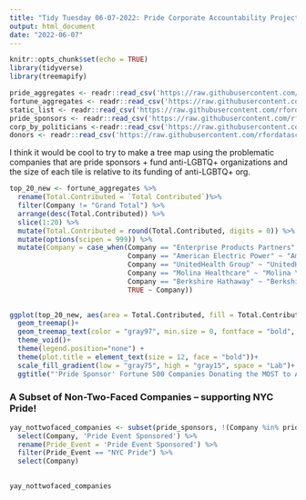 ```yaml
---
title: "Tidy Tuesday 06-07-2022: Pride Corporate Accountability Project"
output: html_document
date: "2022-06-07"
---
```


```r
knitr::opts_chunk$set(echo = TRUE)
library(tidyverse)
library(treemapify)
```

```r
pride_aggregates <- readr::read_csv('https://raw.githubusercontent.com/rfordatascience/tidytuesday/master/data/2022/2022-06-07/pride_aggregates.csv')
fortune_aggregates <- readr::read_csv('https://raw.githubusercontent.com/rfordatascience/tidytuesday/master/data/2022/2022-06-07/fortune_aggregates.csv')
static_list <- readr::read_csv('https://raw.githubusercontent.com/rfordatascience/tidytuesday/master/data/2022/2022-06-07/static_list.csv')
pride_sponsors <- readr::read_csv('https://raw.githubusercontent.com/rfordatascience/tidytuesday/master/data/2022/2022-06-07/pride_sponsors.csv')
corp_by_politicians <-readr::read_csv('https://raw.githubusercontent.com/rfordatascience/tidytuesday/master/data/2022/2022-06-07/corp_by_politician.csv')
donors <- readr::read_csv('https://raw.githubusercontent.com/rfordatascience/tidytuesday/master/data/2022/2022-06-07/donors.csv')
```


I think it would be cool to try to make a tree map using the problematic companies that are pride sponsors + fund anti-LGBTQ+ organizations and the size of each tile is relative to its funding of anti-LGBTQ+ org.

```r
top_20_new <- fortune_aggregates %>%
  rename(Total.Contributed = `Total Contributed`)%>%
  filter(Company != "Grand Total") %>%
  arrange(desc(Total.Contributed)) %>%
  slice(1:20) %>%
  mutate(Total.Contributed = round(Total.Contributed, digits = 0)) %>%
  mutate(options(scipen = 999)) %>%
  mutate(Company = case_when(Company == "Enterprise Products Partners" ~ "Enterprise Products",
                             Company == "American Electric Power" ~ "American \nElectric",
                             Company == "UnitedHealth Group" ~ "UnitedHealth",
                             Company == "Molina Healthcare" ~ "Molina \nHealthcare",
                             Company == "Berkshire Hathaway" ~ "Berkshire \nHathaway",
                             TRUE ~ Company))
                             
```

```r
ggplot(top_20_new, aes(area = Total.Contributed, fill = Total.Contributed, label = paste(Company, paste("$",Total.Contributed, sep = ""), sep = "\n"), color = Total.Contributed)) +
  geom_treemap()+
  geom_treemap_text(color = "gray97", min.size = 0, fontface = "bold", place = "center")+
  theme_void()+
  theme(legend.position="none") +
  theme(plot.title = element_text(size = 12, face = "bold"))+
  scale_fill_gradient(low = "gray75", high = "gray15", space = "Lab")+
  ggtitle("'Pride Sponsor' Fortune 500 Companies Donating the MOST to Anti-LGBTQ+ Politicians")
```

### A Subset of Non-Two-Faced Companies -- supporting NYC Pride!

```r
yay_nottwofaced_companies <- subset(pride_sponsors, !(Company %in% pride_aggregates$Company)) %>%
  select(Company, 'Pride Event Sponsored') %>%
  rename(Pride_Event = 'Pride Event Sponsored') %>%
  filter(Pride_Event == "NYC Pride") %>%
  select(Company)
  

yay_nottwofaced_companies
```

